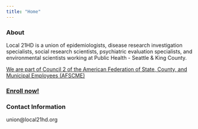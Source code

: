 ```yaml
---
title: "Home"
---
```


### About

Local 21HD is a union of epidemiologists, disease research investigation specialists, social research scientists, psychiatric evaluation specialists, and environmental scientists working at Public Health - Seattle & King County.

[We are part of Council 2 of the American Federation of State, County, and Municipal Employees (AFSCME)](https://council2.com/)

### [Enroll now!](https://www.secureinput.org/applicants/AppBegin)

### Contact Information

union\@local21hd.org
